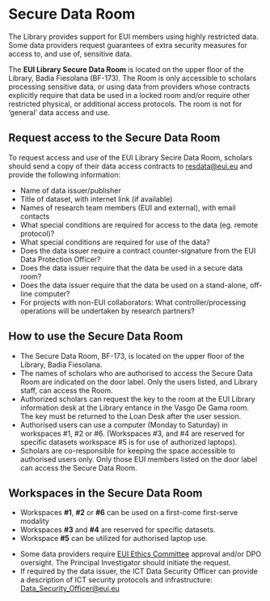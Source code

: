 # Secure Data Room {.unnumbered}

The Library provides support for EUI members using highly restricted data. Some data providers request guarantees of extra security measures for access to, and use of, sensitive data.

The **EUI Library Secure Data Room** is located on the upper floor of the Library, Badia Fiesolana (BF-173). The Room is only accessible to scholars processing sensitive data, or using data from providers whose contracts explicitly require that data be used in a locked room and/or require other restricted physical, or additional access protocols. The room is not for 'general' data access and use. 

## Request access to the Secure Data Room

To request access and  use of the EUI Library Secire Data Room, scholars should send a copy of their data access contracts to [resdata@eui.eu](mailto:resdata@eui.eu) and provide the following information:

- Name of data issuer/publisher
- Title of dataset, with internet link (if available)
- Names of research team members (EUI and external), with email contacts
- What special conditions are required for access to the data (eg. remote protocol)?
- What special conditions are required for use of the data?
- Does the data issuer require a contract counter-signature from the EUI Data Protection Officer?
- Does the data issuer require that the data be used in a secure data room?
- Does the data issuer require that the data be used on a stand-alone, off-line computer?
- For projects with non-EUI collaborators: What controller/processing operations will be undertaken by research partners?

## How to use the Secure Data Room

- The Secure Data Room, BF-173, is located on the upper floor of the Library, Badia Fiesolana.
- The names of scholars who are authorised to access the Secure Data Room are indicated on the door label.  Only the users listed, and Library staff, can access the Room.
- Authorized scholars can request the key to the room at the EUI Library information desk at the Library entance in the Vasgo De Gama room. The key must be returned to the Loan Desk after the user session.
- Authorised users can use a computer (Monday to Saturday) in workspaces #1, #2 or #6. (Workspaces #3, and #4  are reserved for specific datasets workspace #5 is for use of authorized laptops).
- Scholars are co-responsible for keeping the space accessible to authorised users only. Only those EUI members listed on the door label can access the Secure Data Room.

## Workspaces in the Secure Data Room

- Workspaces **#1**, **#2** or **#6** can be used on a first-come first-serve modality
- Workspaces **#3** and **#4** are reserved for specific datasets.
- Workspace **#5** can be utilized for authorised laptop use.

::: callout-note
- Some data providers require [EUI Ethics Committee](https://www.eui.eu/en/public/about/committees/ethics-committee) approval and/or DPO oversight. The Principal Investigator should initiate the request.
- If required by the data issuer, the ICT Data Security Officer can provide a description of ICT security protocols and infrastructure: [Data_Security_Officer@eui.eu](mailto:Data_Security_Officer@eui.eu)
:::